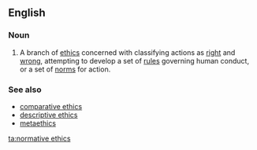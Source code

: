 ==English==
{{wikipedia}}

===Noun===
{{en-noun|head=[[normative]] [[ethics]]|-}}

# {{context|ethics|lang=en}} A branch of [[ethics]] concerned with classifying actions as [[right]] and [[wrong]], attempting to develop a set of [[rules]] governing human conduct, or a set of [[norms]] for action.

===See also===
* [[comparative ethics]]
* [[descriptive ethics]]
* [[metaethics]]

[[ta:normative ethics]]